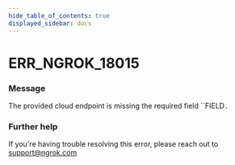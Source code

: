 ```yaml
---
hide_table_of_contents: true
displayed_sidebar: docs
---
```



# ERR_NGROK_18015

### Message

The provided cloud endpoint is missing the required field ``FIELD`.`

<ErrorDetails error="err_ngrok_18015" />

### Further help

If you're having trouble resolving this error, please reach out to [support@ngrok.com](mailto:support@ngrok.com?subject=Help%20with%20ERR_NGROK_18015)
